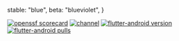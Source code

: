   stable: "blue",
  beta: "blueviolet",
}


[![openssf scorecard](https://api.scorecard.dev/projects/github.com/gmeligio/flutter-docker-image/badge)](https://scorecard.dev/viewer/?uri=github.com/gmeligio/flutter-docker-image)
<a href={channelUrl}><img src={channelBadgeUrl} alt="channel" /></a> [![flutter-android version](https://img.shields.io/docker/v/gmeligio/flutter-android?label=flutter-android%20version)](https://hub.docker.com/r/gmeligio/flutter-android/tags)
[![flutter-android pulls](https://img.shields.io/docker/pulls/gmeligio/flutter-android?label=flutter-android%20pulls)](https://hub.docker.com/r/gmeligio/flutter-android/tags)

